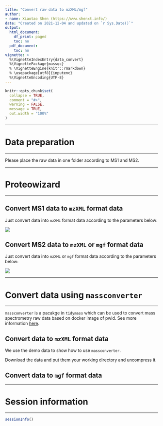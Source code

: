 ```yaml
---
title: "Convert raw data to mzXML/mgf"
author:
- name: Xiaotao Shen (https://www.shenxt.info/)
date: "Created on 2021-12-04 and updated on `r Sys.Date()`"
output:
  html_document:
    df_print: paged
    toc: no
  pdf_document:
    toc: no
vignette: >
  %\VignetteIndexEntry{data_convert}
  %\VignettePackage{massqc}
  % \VignetteEngine{knitr::rmarkdown}
  % \usepackage[utf8]{inputenc}
  %\VignetteEncoding{UTF-8}
---
```


```r
knitr::opts_chunk$set(
  collapse = TRUE,
  comment = "#>",
  warning = FALSE,
  message = TRUE,
  out.width = "100%"
)
```

---

# **Data preparation**

---

Please place the raw data in one folder according to MS1 and MS2.

---

# **Proteowizard**

---

## Convert MS1 data to `mzXML` format data

Just convert data into `mzXML` format data according to the parameters below:

![](../man/figures/Screen Shot 2022-01-13 at 12.06.14 AM.png)


## Convert MS2 data to `mzXML` or `mgf` format data

Just convert data into `mzXML` or `mgf` format data according to the parameters below:

![](../man/figures/Screen Shot 2022-01-13 at 12.09.12 AM.png)

---

# **Convert data using `massconverter`**

---

`massconverter` is a pacakge in `tidymass` which can be used to convert mass spectrometry raw data based on docker image of pwid. See more information [here](https://tidymass.github.io/massconverter/).

## Convert data to `mzXML` format data

We use the demo data to show how to use `massconverter`.

Download the data and put them your working directory and uncompress it.

## Convert data to `mgf` format data

---

# **Session information**

---

```r
sessionInfo()
```

